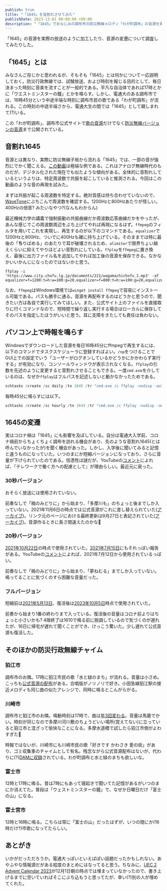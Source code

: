 ```yaml
---
publish: true
title: "「1645」を音割れさせてみた"
publishDate: 2023-12-01 00:00:00 +09:00
description: "「1645」でおなじみの調布市の防災無線メロディ「わが町調布」の音源を実際の放送のように加工したり、音源の変遷について調査してみたりした話。"
---
```


「1645」の音源を実際の放送のように加工したり、音源の変遷について調査してみたりした。

## 「1645」とは

みなさんご存じかと思われるが、そもそも「1645」とは何かについて一応説明しておく。防災行政無線では、試験放送、および時刻を報じる目的として、毎日決まった時刻に音楽を流すことが一般的である。平凡な自治体であれば17時とかに「ウエストミンスターの鐘」とかを鳴らす。しかし、電通大のある調布市では、16時45分という中途半端な時刻に調布市民の歌である「わが町調布」が流れる。この時刻の中途半端さから、電通大生の間では「1645」として親しまれて(?)いる。

この「わが町調布」、調布市公式サイトで[歌の音源](https://www.city.chofu.lg.jp/010040/p003146.html)だけでなく[防災無線バージョンの音源](https://www.city.chofu.lg.jp/020090/p013076.html)まで公開されている。

<OGPCard url="https://www.city.chofu.lg.jp/020090/p013076.html"/>

## 音割れ1645

音源とは異なり、実際に防災無線子局から流れる「1645」では、一部の音が強烈にでかく聞こえる。[この動画](https://www.youtube.com/watch?v=XrGAv7bUnyE)は極端な例である。これはアナログ無線時代のものだが、デジタル化された現在でも似たような傾向がある。全体的に音割れしているというよりは、特定周波数で共振を起こしていると推測される。今回はこの動画のような音の再現を試みた。

<OGPCard url="https://www.youtube.com/watch?v=XrGAv7bUnyE" />

まずは共振が起こる周波数を特定する。絶対音感は持ち合わせていないので、[WaveTone](https://ackiesound.ifdef.jp/download.html#wt)にぶちこんで周波数を確認する。1200Hzと800Hzあたりが怪しい。400Hzの倍音? みたいなやつ?(なんもわからん)

最近機械力学の講義で強制振動の共振曲線だか周波数応答曲線だかをやったが、あんな感じでこの周波数周辺をぶち上げてやれば再現になるはず。`ffmpeg`のフィルタを用いてこれを実現し、再生するのが以下のコマンドである。`equalizer`で1200Hzと800Hz、ついでに400Hzも雑に持ち上げている。そのままでは特に最後の「**ち**りばめる」のあたりで耳が破壊されるため、`alimiter`で限界ちょい越えくらいに抑えてやりほどよい音割れにしている。`ffplay`を`ffmpeg`に置き換え、最後に出力ファイル名を追加してやれば加工後の音源を保存できる。なかなかいいかんじになったのではないかと思う。

```
ffplay -i 'https://www.city.chofu.lg.jp/documents/221/wagamachichofu_1.mp3' -af equalizer=f=1200:t=h:w=100:g=20,equalizer=f=800:t=h:w=100:g=20,equalizer=f=400:t=h:w=100:g=10,alimiter=level_in=0.9:level_out=1.1
```

なお、`ffmpeg`はWindows環境では`winget install ffmpeg`で容易にインストール可能である。パスも勝手に通る。音源を再配布するのはどうかと思うので、聞きたい方は各自で実行してみてほしい。また、公式サイト上のファイルを直接取りに行くコマンドなので、短時間で繰り返し実行する場合はローカルに保存してそのパスを指定したほうがいいと思う。耳に支障をきたしても責任は負わない。

## パソコン上で時報を鳴らす

Windowsでダウンロードした音源を毎日16時45分にffmpegで再生するには、以下のコマンドでタスクスケジューラに登録すればよい。`/np`をつけることでGUI上での設定でいう「ユーザーがログオンしているかどうかにかかわらず実行する」が有効になり、コンソールウィンドウが表示されなくなる。`ffplay`の引数を先述のように変更すると音割れさせることもできる。一度`cmd.exe`を介しているのは、なぜか`ffplay`はフルパスを記述しないと動かなかったためである。

```powershell
schtasks /create /sc daily /tn 1645 /tr "cmd.exe /c ffplay -nodisp -autoexit 'D:\wagamachichofu.mp3'" /st 16:45 /np
```

毎時45分に鳴らすには以下。

```powershell
schtasks /create /sc hourly /tn 1645 /tr "cmd.exe /c ffplay -nodisp -autoexit 'D:\wagamachichofu.mp3'" /st 00:45 /np
```

## 1645の変遷

実はコロナ禍は「1645」にも影響を及ぼしている。自分は電通大入学前、コロナ禍前からちょくちょく調布を訪れる機会があり、先のような音割れ1645(とは呼んでいなかったが)を聞く機会があった。しかし、入学後に聞いてみると記憶と違うものになっていた。いつのまにか短縮バージョンになっており、さらに音量が下げられていたのである。信憑性は謎だが、YouTubeの[コメント](https://www.youtube.com/watch?v=06I6gvmeToo)によれば、『テレワークで働く方への配慮として』が理由らしい。最近元に戻った。

### 30秒バージョン

おそらく放送には使用されていない。

前奏なしで「楠のみどりに」から始まり、「多摩川も」のちょっと後までしか入っていない。2021年11月6日の時点では公式音源がこれに差し替えられていた([アーカイブ](https://web.archive.org/web/20211106060840/https://www.city.chofu.tokyo.jp/www/contents/1361495751275/files/wagamachichofu.mp3))。リンク元のページにおける最終更新は9月27日と表記されていた([アーカイブ](http://web.archive.org/web/20211123054013/https://www.city.chofu.tokyo.jp/www/contents/1361495751275/index.html))。音源作るときに長さ間違えたのかな🤔

### 20秒バージョン

[2021年10月22日](https://www.youtube.com/watch?v=-TdoFTZQtbk)の時点で使用されていた。[2021年7月15日](https://twitter.com/Chikuwa2_UEC21/status/1415578370775994368)にもそれっぽい報告がある。YouTubeの[コメント](https://www.youtube.com/watch?v=pPcoeiwo85M)によれば、2021年7月12日から使用されているっぽい。

前奏なしで「楠のみどりに」から始まり、「夢ねむる」までしか入っていない。鳴ってることに気づくのすら困難な音量だった。

### フルバージョン

短縮前は[2021年5月13日](https://www.youtube.com/watch?v=06I6gvmeToo)、復活後は[2023年10月5日](https://twitter.com/raygo_math/status/1709837381283803294)時点で使用されていた。

前奏から始まり1番の終わりまで入っている。復活後の音量はコロナ前よりはちょっと小さいかも? 4限終了は1610で鳴る前に脱調しているので気づくのが遅れたが、16日に帰宅が遅れて聞くことができ、けっこう驚いた。少し遅れて公式音源も復活した。

<Tweet id="1713823726679273501" />
<Tweet id="1715278137859486046" hideThread/>

## そのほかの防災行政無線チャイム

### 狛江市

調布市のお隣。17時に狛江市民の歌「水と緑のまち」が流れる。音量は小さめ。こっちも[公式音源の配布](https://www.city.komae.tokyo.jp/index.cfm/46,63352,353,2696,html)がある。合唱版がノリノリで好き。小田急線狛江駅の接近メロディも同じ曲の似たアレンジで、同時に鳴るとこんがらがる。

### 川崎市

調布市と狛江市のお隣。鳴動時刻は17時で、曲は[年3回変わる](https://www.city.kawasaki.jp/templates/faq/601/0000011700.html)。音量は馬鹿でかい。時刻が同じなので多摩川河川敷のちょうどいい場所(覚えてない)に立っていると狛江市と混ざって愉快なことになる。多摩水道橋で試したら狛江市側がよわすぎた🥺

<Tweet id="1714238839810846785" />

時報ではないが、川崎市にも川崎市民の歌「好きです かわさき 愛の街」があり、ゴミ収集車のチャイムとして有名。残念ながら公式音源配布はないが、代わりに(?)[DAMに収録](https://www.clubdam.com/karaokesearch/songleaf.html?requestNo=1810-19)されている。わが町調布と水と緑のまちも欲しいな。

### 富士市

12時と17時に鳴る。昔は7時にもあって寝起きで聞いてた記憶があるがいつのまにか消えてた。普段は「ウェストミンスターの鐘」で、なぜか日曜日だけ「富士の山」になる。

### 富士宮市

12時と16時に鳴る。こちらは常に「富士の山」だったはずが、いつの間にか(16時だけ?)市歌になってたらしい。

## あとがき

いかがだっただろうか。電通大っぽいといえばぽい話題だったかもしれない。あやふやな情報源だがある程度のまとめにはなってると思う。ちなみに、[UEC 2 Advent Calendar 2023](https://adventar.org/calendars/8704)が12月1日朝の時点では埋まっていなかったので、書き上げるまでに空いていればそこにぶち込もうと思ってたが、幸い(?)別の人が埋めてくれた。

<OGPCard url="https://adventar.org/calendars/8704" />